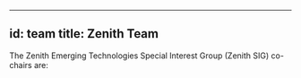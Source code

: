 
---
id: team
title: Zenith Team
---
The Zenith Emerging Technologies Special Interest Group (Zenith SIG) co-chairs are:

<Bio name="Keith O'Donnell" organisation="Feynic" image="/img/people/no-headshot.png">
</Bio>

<Bio name="Patrick Downing" organisation="Morgan Stanley" image="/img/people/no-headshot.png">
</Bio>

<Bio name="Peter Smulovics" organisation="Morgan Stanley" image="/img/people/no-headshot.png">
</Bio>

